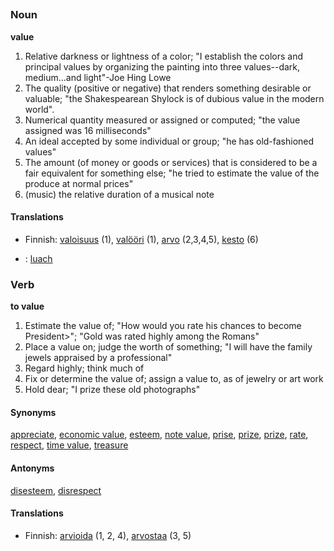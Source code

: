 =={{en}}==
===Noun===
'''value'''
#Relative darkness or lightness of a color; "I establish the colors and principal values by organizing the painting into three values--dark, medium...and light"-Joe Hing Lowe
#The quality (positive or negative) that renders something desirable or valuable; "the Shakespearean Shylock is of dubious value in the modern world".
#Numerical quantity measured or assigned or computed; "the value assigned was 16 milliseconds" 
#An ideal accepted by some individual or group; "he has old-fashioned values"
#The amount (of money or goods or services) that is considered to be a fair equivalent for something else; "he tried to estimate the value of the produce at normal prices" 
#(music) the relative duration of a musical note 

====Translations====
*Finnish: [[valoisuus]] (1), [[valööri]] (1), [[arvo]] (2,3,4,5), [[kesto]] (6)
*{{ga}}: [[luach]]

===Verb===
'''to value'''
#Estimate the value of; "How would you rate his chances to become President>"; "Gold was rated highly among the Romans" 
#Place a value on; judge the worth of something; "I will have the family jewels appraised by a professional" 
#Regard highly; think much of 
#Fix or determine the value of; assign a value to, as of jewelry or art work 
#Hold dear; "I prize these old photographs" 

====Synonyms====

[[appreciate]], [[economic value]], [[esteem]], [[note value]], [[prise]], [[prize]], [[prize]], [[rate]], [[respect]], [[time value]], [[treasure]]

====Antonyms====

[[disesteem]], [[disrespect]]

====Translations====
*Finnish: [[arvioida]] (1, 2, 4), [[arvostaa]] (3, 5)